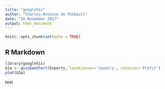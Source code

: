 ```yaml
---
title: "googleVis"
author: "Charles-Antoine de Thibault"
date: "28 November 2017"
output: html_document
---
```


```r
knitr::opts_chunk$set(echo = TRUE)
```

## R Markdown


```r
library(googleVis)
G1a <- gvisGeoChart(Exports, locationvar='Country', colorvar='Profit') 
plot(G1a)
```
test